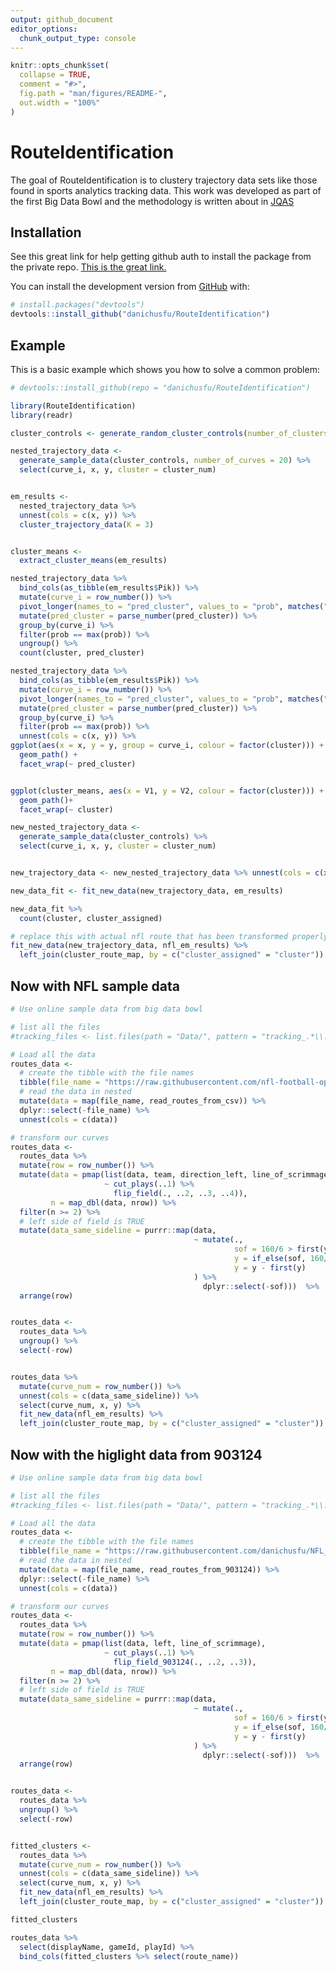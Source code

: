 ```yaml
---
output: github_document
editor_options: 
  chunk_output_type: console
---
```


<!-- README.md is generated from README.Rmd. Please edit that file -->

```r
knitr::opts_chunk$set(
  collapse = TRUE,
  comment = "#>",
  fig.path = "man/figures/README-",
  out.width = "100%"
)
```
# RouteIdentification

<!-- badges: start -->
<!-- badges: end -->

The goal of RouteIdentification is to clustery trajectory data sets like those found in sports analytics tracking data. This work was developed as part of the first Big Data Bowl and the methodology is written about in [JQAS](https://www.degruyter.com/view/j/jqas.ahead-of-print/jqas-2019-0047/jqas-2019-0047.xml?format=INT)

## Installation

<!--You can install the released version of RouteIdentification from [CRAN](https://CRAN.R-project.org) with:

``` r
install.packages("RouteIdentification")
```
 -->
 
See this great link for help getting github auth to install the package from the private repo. [This is the great link.](https://happygitwithr.com/github-pat.html)
 
You can install the development version from [GitHub](https://github.com/) with:

``` r
# install.packages("devtools")
devtools::install_github("danichusfu/RouteIdentification")
```
## Example

This is a basic example which shows you how to solve a common problem:

```r
# devtools::install_github(repo = "danichusfu/RouteIdentification")

library(RouteIdentification)
library(readr)

cluster_controls <- generate_random_cluster_controls(number_of_clusters = 3)

nested_trajectory_data <-
  generate_sample_data(cluster_controls, number_of_curves = 20) %>%
  select(curve_i, x, y, cluster = cluster_num)


em_results <-
  nested_trajectory_data %>%
  unnest(cols = c(x, y)) %>%
  cluster_trajectory_data(K = 3)


cluster_means <-
  extract_cluster_means(em_results)

nested_trajectory_data %>%
  bind_cols(as_tibble(em_results$Pik)) %>%
  mutate(curve_i = row_number()) %>%
  pivot_longer(names_to = "pred_cluster", values_to = "prob", matches("\\d")) %>%
  mutate(pred_cluster = parse_number(pred_cluster)) %>%
  group_by(curve_i) %>%
  filter(prob == max(prob)) %>%
  ungroup() %>%
  count(cluster, pred_cluster)

nested_trajectory_data %>%
  bind_cols(as_tibble(em_results$Pik)) %>%
  mutate(curve_i = row_number()) %>%
  pivot_longer(names_to = "pred_cluster", values_to = "prob", matches("\\d")) %>%
  mutate(pred_cluster = parse_number(pred_cluster)) %>%
  group_by(curve_i) %>%
  filter(prob == max(prob)) %>%
  unnest(cols = c(x, y)) %>%
ggplot(aes(x = x, y = y, group = curve_i, colour = factor(cluster))) +
  geom_path() +
  facet_wrap(~ pred_cluster)


ggplot(cluster_means, aes(x = V1, y = V2, colour = factor(cluster))) +
  geom_path()+
  facet_wrap(~ cluster)

new_nested_trajectory_data <-
  generate_sample_data(cluster_controls) %>%
  select(curve_i, x, y, cluster = cluster_num)


new_trajectory_data <- new_nested_trajectory_data %>% unnest(cols = c(x, y))

new_data_fit <- fit_new_data(new_trajectory_data, em_results)

new_data_fit %>%
  count(cluster, cluster_assigned)
```

```r
# replace this with actual nfl route that has been transformed properly. Its incoming
fit_new_data(new_trajectory_data, nfl_em_results) %>%
  left_join(cluster_route_map, by = c("cluster_assigned" = "cluster"))
```

## Now with NFL sample data


```r
# Use online sample data from big data bowl

# list all the files
#tracking_files <- list.files(path = "Data/", pattern = "tracking_.*\\.csv")

# Load all the data
routes_data <- 
  # create the tibble with the file names
  tibble(file_name = "https://raw.githubusercontent.com/nfl-football-ops/Big-Data-Bowl/master/Data/tracking_gameId_2017090700.csv") %>%
  # read the data in nested
  mutate(data = map(file_name, read_routes_from_csv)) %>%
  dplyr::select(-file_name) %>% 
  unnest(cols = c(data))

# transform our curves
routes_data <-
  routes_data %>%
  mutate(row = row_number()) %>%
  mutate(data = pmap(list(data, team, direction_left, line_of_scrimmage), 
                     ~ cut_plays(..1) %>%
                       flip_field(., ..2, ..3, ..4)),
         n = map_dbl(data, nrow)) %>%
  filter(n >= 2) %>%
  # left side of field is TRUE
  mutate(data_same_sideline = purrr::map(data, 
                                         ~ mutate(., 
                                                  sof = 160/6 > first(y),
                                                  y = if_else(sof, 160/3 - y, y),
                                                  y = y - first(y)
                                         ) %>%
                                           dplyr::select(-sof)))  %>%
  arrange(row)


routes_data <-
  routes_data %>%
  ungroup() %>%
  select(-row)


routes_data %>%
  mutate(curve_num = row_number()) %>%
  unnest(cols = c(data_same_sideline)) %>%
  select(curve_num, x, y) %>%
  fit_new_data(nfl_em_results) %>%
  left_join(cluster_route_map, by = c("cluster_assigned" = "cluster"))
```


## Now with the higlight data from 903124


```r
# Use online sample data from big data bowl

# list all the files
#tracking_files <- list.files(path = "Data/", pattern = "tracking_.*\\.csv")

# Load all the data
routes_data <- 
  # create the tibble with the file names
  tibble(file_name = "https://raw.githubusercontent.com/danichusfu/NFL_Highlight_Tracking/master/Highlight_19_post.csv") %>%
  # read the data in nested
  mutate(data = map(file_name, read_routes_from_903124)) %>%
  dplyr::select(-file_name) %>% 
  unnest(cols = c(data))

# transform our curves
routes_data <-
  routes_data %>%
  mutate(row = row_number()) %>%
  mutate(data = pmap(list(data, left, line_of_scrimmage), 
                     ~ cut_plays(..1) %>%
                       flip_field_903124(., ..2, ..3)),
         n = map_dbl(data, nrow)) %>%
  filter(n >= 2) %>%
  # left side of field is TRUE
  mutate(data_same_sideline = purrr::map(data, 
                                         ~ mutate(., 
                                                  sof = 160/6 > first(y),
                                                  y = if_else(sof, 160/3 - y, y),
                                                  y = y - first(y)
                                         ) %>%
                                           dplyr::select(-sof)))  %>%
  arrange(row)


routes_data <-
  routes_data %>%
  ungroup() %>%
  select(-row)


fitted_clusters <-
  routes_data %>%
  mutate(curve_num = row_number()) %>%
  unnest(cols = c(data_same_sideline)) %>%
  select(curve_num, x, y) %>%
  fit_new_data(nfl_em_results) %>%
  left_join(cluster_route_map, by = c("cluster_assigned" = "cluster"))

fitted_clusters

routes_data %>%
  select(displayName, gameId, playId) %>%
  bind_cols(fitted_clusters %>% select(route_name))


```
